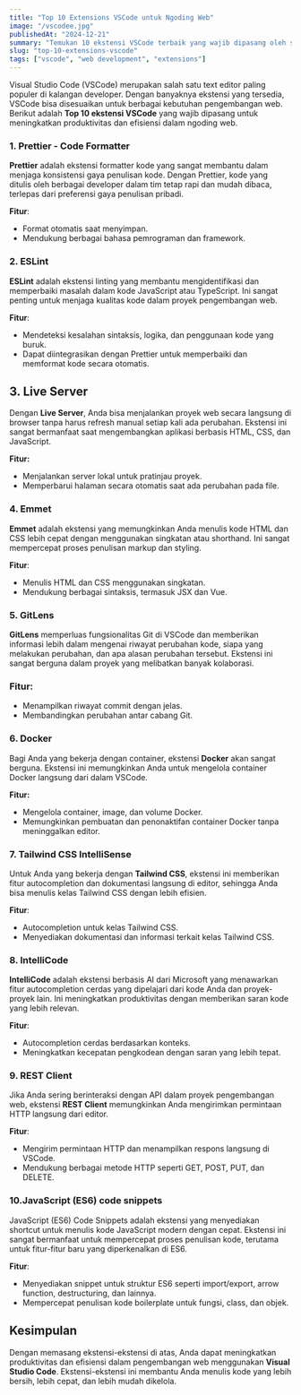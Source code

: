 ```yaml
---
title: "Top 10 Extensions VSCode untuk Ngoding Web"
image: "/vscodee.jpg"
publishedAt: "2024-12-21"
summary: "Temukan 10 ekstensi VSCode terbaik yang wajib dipasang oleh setiap developer web untuk meningkatkan produktivitas dan efisiensi dalam ngoding."
slug: "top-10-extensions-vscode"
tags: ["vscode", "web development", "extensions"]
---
```


Visual Studio Code (VSCode) merupakan salah satu text editor paling populer di kalangan developer. Dengan banyaknya ekstensi yang tersedia, VSCode bisa disesuaikan untuk berbagai kebutuhan pengembangan web. Berikut adalah **Top 10 ekstensi VSCode** yang wajib dipasang untuk meningkatkan produktivitas dan efisiensi dalam ngoding web.

### 1. Prettier - Code Formatter

**Prettier** adalah ekstensi formatter kode yang sangat membantu dalam menjaga konsistensi gaya penulisan kode. Dengan Prettier, kode yang ditulis oleh berbagai developer dalam tim tetap rapi dan mudah dibaca, terlepas dari preferensi gaya penulisan pribadi.

**Fitur**:

- Format otomatis saat menyimpan.
- Mendukung berbagai bahasa pemrograman dan framework.

### 2. ESLint

**ESLint** adalah ekstensi linting yang membantu mengidentifikasi dan memperbaiki masalah dalam kode JavaScript atau TypeScript. Ini sangat penting untuk menjaga kualitas kode dalam proyek pengembangan web.

**Fitur**:

- Mendeteksi kesalahan sintaksis, logika, dan penggunaan kode yang buruk.
- Dapat diintegrasikan dengan Prettier untuk memperbaiki dan memformat kode secara otomatis.

## 3. Live Server

Dengan **Live Server**, Anda bisa menjalankan proyek web secara langsung di browser tanpa harus refresh manual setiap kali ada perubahan. Ekstensi ini sangat bermanfaat saat mengembangkan aplikasi berbasis HTML, CSS, dan JavaScript.

**Fitur:**

- Menjalankan server lokal untuk pratinjau proyek.
- Memperbarui halaman secara otomatis saat ada perubahan pada file.

### 4. Emmet

**Emmet** adalah ekstensi yang memungkinkan Anda menulis kode HTML dan CSS lebih cepat dengan menggunakan singkatan atau shorthand. Ini sangat mempercepat proses penulisan markup dan styling.

**Fitur**:

- Menulis HTML dan CSS menggunakan singkatan.
- Mendukung berbagai sintaksis, termasuk JSX dan Vue.

### 5. GitLens

**GitLens** memperluas fungsionalitas Git di VSCode dan memberikan informasi lebih dalam mengenai riwayat perubahan kode, siapa yang melakukan perubahan, dan apa alasan perubahan tersebut. Ekstensi ini sangat berguna dalam proyek yang melibatkan banyak kolaborasi.

### Fitur:

- Menampilkan riwayat commit dengan jelas.
- Membandingkan perubahan antar cabang Git.

### 6. Docker

Bagi Anda yang bekerja dengan container, ekstensi **Docker** akan sangat berguna. Ekstensi ini memungkinkan Anda untuk mengelola container Docker langsung dari dalam VSCode.

**Fitur:**

- Mengelola container, image, dan volume Docker.
- Memungkinkan pembuatan dan penonaktifan container Docker tanpa meninggalkan editor.

### 7. Tailwind CSS IntelliSense

Untuk Anda yang bekerja dengan **Tailwind CSS**, ekstensi ini memberikan fitur autocompletion dan dokumentasi langsung di editor, sehingga Anda bisa menulis kelas Tailwind CSS dengan lebih efisien.

**Fitur**:

- Autocompletion untuk kelas Tailwind CSS.
- Menyediakan dokumentasi dan informasi terkait kelas Tailwind CSS.

### 8. IntelliCode

**IntelliCode** adalah ekstensi berbasis AI dari Microsoft yang menawarkan fitur autocompletion cerdas yang dipelajari dari kode Anda dan proyek-proyek lain. Ini meningkatkan produktivitas dengan memberikan saran kode yang lebih relevan.

**Fitur**:

- Autocompletion cerdas berdasarkan konteks.
- Meningkatkan kecepatan pengkodean dengan saran yang lebih tepat.

### 9. REST Client

Jika Anda sering berinteraksi dengan API dalam proyek pengembangan web, ekstensi **REST Client** memungkinkan Anda mengirimkan permintaan HTTP langsung dari editor.

**Fitur**:

- Mengirim permintaan HTTP dan menampilkan respons langsung di VSCode.
- Mendukung berbagai metode HTTP seperti GET, POST, PUT, dan DELETE.

### 10.JavaScript (ES6) code snippets

JavaScript (ES6) Code Snippets adalah ekstensi yang menyediakan shortcut untuk menulis kode JavaScript modern dengan cepat. Ekstensi ini sangat bermanfaat untuk mempercepat proses penulisan kode, terutama untuk fitur-fitur baru yang diperkenalkan di ES6.

**Fitur**:

- Menyediakan snippet untuk struktur ES6 seperti import/export, arrow function, destructuring, dan lainnya.
- Mempercepat penulisan kode boilerplate untuk fungsi, class, dan objek.

## Kesimpulan

Dengan memasang ekstensi-ekstensi di atas, Anda dapat meningkatkan produktivitas dan efisiensi dalam pengembangan web menggunakan **Visual Studio Code**. Ekstensi-ekstensi ini membantu Anda menulis kode yang lebih bersih, lebih cepat, dan lebih mudah dikelola.
